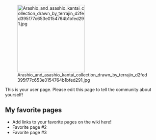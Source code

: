 [[File:Arashio and asashio kantai collection drawn by terrajin d2fed395f77c653e0154764b1bfed291.jpg|thumb|220px|right]]

This is your user page. Please edit this page to tell the community about yourself!

==My favorite pages==

* Add links to your favorite pages on the wiki here!
* Favorite page #2
* Favorite page #3